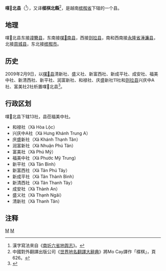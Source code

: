 {{全局僻字|𦓿|耒其}}
{{Infobox Settlement
|name                   = 㖼𦓿北县
|settlement_type        = 县
|official_name          = 
|other_name             = 
|native_name            = {{lang|vi|Huyện Mỏ Cày Bắc}}
|nickname               = 
|motto                  = 
|image_skyline          = Ba Vat market.jpeg
|imagesize              = 
|image_caption          = 
|image_flag             = 
|flag_size              = 
|image_seal             = 
|seal_size              = 
|image_shield           = 
|shield_size            = 
|image_blank_emblem     = 
|blank_emblem_size      = 
|image_map              = {{Infobox mapframe|frame-width=250|zoom=10}}
|mapsize                = 
|map_caption            = 
|image_map1             = Mo Cay Bac District.png
|mapsize1               = 
|map_caption1           = 㖼𦓿北县地图
|pushpin_map            = Vietnam
|pushpin_label_position = bottom
|pushpin_map_caption    = 㖼𦓿北县在越南的位置
|pushpin_map1           = 
|pushpin_label_position1= 
|pushpin_map_caption1   = 
|subdivision_type       = 国家
|subdivision_name       = {{flag|Vietnam}}
|subdivision_type1      = [[越南行政区划|省]]
|subdivision_name1      = [[槟椥省|槟椥省]]
|subdivision_type2      = 行政区划
|subdivision_name2      = 13社
|subdivision_type3      = 
|subdivision_name3      = 
|seat_type              = 县莅
|seat                   = {{link-vi|福美中社|Phước Mỹ Trung}}
|government_type        = 
|leader_title           = 
|leader_name            = 
|leader_title1          = 
|leader_name1           = 
|established_title      = 
|established_date       = 
|area_magnitude         = 
|unit_pref              = 
|area_footnotes         = 
|area_total_km2         = 158.34
|area_land_km2          = 
|area_water_km2         = 
|area_water_percent     = 
|area_urban_km2         = 
|area_metro_km2         = 
|population_as_of       = 2015年
|population_footnotes   = 
|population_note        = 
|population_total       = 138570
|population_density_km2 = auto
|population_metro             = 
|population_density_metro_km2 = 
|population_urban             = 
|population_density_urban_km2 = 
|timezone               = [[越南标准时间|越南标准时间]]
|utc_offset             = +7
|elevation_footnotes    = 
|elevation_m            = 
|coor_type              = 
|coordinates            = 
|postal_code_type       = 
|postal_code            = 
|area_code              = 
|website                = [http://mocaybac.bentre.gov.vn 㖼𦓿北县电子信息门户网站]
|footnotes              = 
}}
'''㖼𦓿北县'''（{{vie|v='''Huyện Mỏ Cày Bắc'''|hn=縣㖼𦓿北}}<ref>漢字寫法來自《[[南圻六省地舆志|南圻六省地舆志]]》。</ref>），又译'''楳棋北縣'''<ref>中國對外翻譯出版公司《[[世界地名翻譯大辭典|世界地名翻譯大辭典]]》將Mo Cay譯作「楳棋」，頁626。</ref>，是越南[[槟椥省|槟椥省]]下辖的一个县。

==地理==
㖼𦓿北县东接[[墥簪县|墥簪县]]，东南接[[㖼𦓿南县|㖼𦓿南县]]，西接[[则拉县|则拉县]]，南和西南接[[永隆省|永隆省]][[淎濂县|淎濂县]]，北接[[周城县_(槟椥省)|周城县]]，东北接[[槟椥市|槟椥市]]。

==历史==
2009年2月9日，以[[㖼𦓿县|㖼𦓿县]]清新社、盛义社、新富西社、新成平社、成安社、福美中社、新清西社、新平社、润富新社、和禄社、庆盛新社11社和[[则拉县|则拉县]]兴庆中A社、富美社2社析置㖼𦓿北县<ref>{{Cite web |url=https://thuvienphapluat.vn/van-ban/Bo-may-hanh-chinh/Nghi-dinh-08-ND-CP-dieu-chinh-dia-gioi-phuong-de-thanh-lap-xa-thuoc-huyen-Mo-Cay-Cho-Lach-thi-xa-Ben-Tre-Mo-Cay-Bac-thuoc-tinh-Ben-Tre-85067.aspx |title=Nghị định 08/NĐ-CP năm 2009 điều chỉnh địa giới hành chính xã, phường để thành lập xã, phường thuộc huyện Mỏ Cày, huyện Chợ Lách, thị xã Bến Tre; điều chỉnh địa giới hành chính huyện Mỏ Cày, huyện Chợ Lách để thành lập huyện Mỏ Cày Bắc thuộc tỉnh Bến Tre |access-date=2020-03-25 |archive-date=2021-12-15 |archive-url=https://web.archive.org/web/20211215074925/https://thuvienphapluat.vn/van-ban/Bo-may-hanh-chinh/Nghi-dinh-08-ND-CP-dieu-chinh-dia-gioi-phuong-de-thanh-lap-xa-thuoc-huyen-Mo-Cay-Cho-Lach-thi-xa-Ben-Tre-Mo-Cay-Bac-thuoc-tinh-Ben-Tre-85067.aspx |dead-url=no }}</ref>。

==行政区划==
㖼𦓿北县下辖13社，县莅福美中社。
*和禄社（Xã Hòa Lộc）
*兴庆中A社（Xã Hưng Khánh Trung A）
*庆盛新社（Xã Khánh Thạnh Tân）
*润富新社（Xã Nhuận Phú Tân）
*富美社（Xã Phú Mỹ）
*福美中社（Xã Phước Mỹ Trung）
*新平社（Xã Tân Bình）
*新富西社（Xã Tân Phú Tây）
*新成平社（Xã Tân Thành Bình）
*新清西社（Xã Tân Thanh Tây）
*成安社（Xã Thành An）
*盛义社（Xã Thạnh Ngãi）
*清新社（Xã Thanh Tân）

==注释==
{{reflist}}

{{槟椥省行政区划}}
{{越南九龙江三角洲之县市镇区域划分}}

[[Category:越南县份|M]]
[[Category:槟椥省|M]]